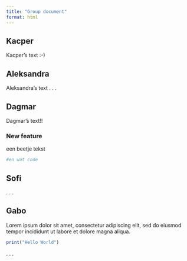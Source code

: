 ```yaml
---
title: "Group document"
format: html
---
```


## Kacper

Kacper's text :-)

## Aleksandra

Aleksandra's text . . .

## Dagmar

Dagmar's text!!

### New feature

een beetje tekst

```r
#en wat code
```

## Sofi

. . .

## Gabo

Lorem ipsum dolor sit amet, consectetur adipiscing elit, sed do eiusmod tempor incididunt ut labore et dolore magna aliqua.

```r
print("Hello World")
```

. . .
